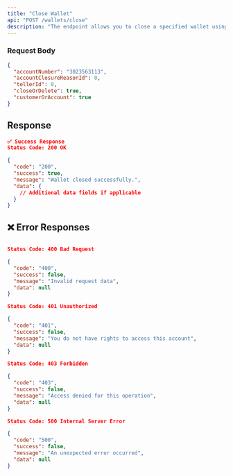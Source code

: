 ```yaml
---
title: "Close Wallet"
api: "POST /wallets/close"
description: "The endpoint allows you to close a specified wallet using the account number and associated details."
---
```


### **Request Body**

```json
{
  "accountNumber": "3023563113",
  "accountClosureReasonId": 0,
  "tellerId": 0,
  "closeOrDelete": true,
  "customerOrAccount": true
}
```

## Response

```json
✅ Success Response
Status Code: 200 OK

{
  "code": "200",
  "success": true,
  "message": "Wallet closed successfully.",
  "data": {
    // Additional data fields if applicable
  }
}

```

## ❌ Error Responses

```json

Status Code: 400 Bad Request

{
  "code": "400",
  "success": false,
  "message": "Invalid request data",
  "data": null
}

Status Code: 401 Unauthorized

{
  "code": "401",
  "success": false,
  "message": "You do not have rights to access this account",
  "data": null
}

Status Code: 403 Forbidden

{
  "code": "403",
  "success": false,
  "message": "Access denied for this operation",
  "data": null
}

Status Code: 500 Internal Server Error

{
  "code": "500",
  "success": false,
  "message": "An unexpected error occurred",
  "data": null
}
